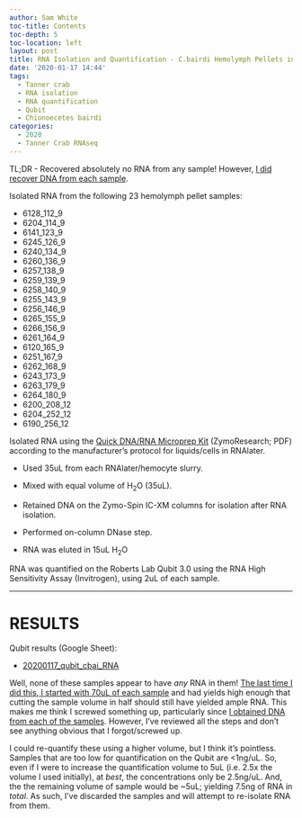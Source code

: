 ```yaml
---
author: Sam White
toc-title: Contents
toc-depth: 5
toc-location: left
layout: post
title: RNA Isolation and Quantification - C.bairdi Hemolymph Pellets in RNAlater
date: '2020-01-17 14:44'
tags:
  - Tanner crab
  - RNA isolation
  - RNA quantification
  - Qubit
  - Chionoecetes bairdi
categories:
  - 2020
  - Tanner Crab RNAseq
---
```

TL;DR - Recovered absolutely no RNA from any sample! However, [I did recover DNA from each sample](https://robertslab.github.io/sams-notebook/posts/2020/2020-01-17-DNA-Isolation-and-Quantification---C.bairdi-Hemolymph-Pellets-in-RNAlater/).


Isolated RNA from the following 23 hemolymph pellet samples:

-  6128_112_9
-  6204_114_9
-  6141_123_9
-  6245_126_9
-  6240_134_9
-  6260_136_9
-  6257_138_9
-  6259_139_9
-  6258_140_9
-  6255_143_9
-  6256_146_9
-  6265_155_9
-  6266_156_9
-  6261_164_9
-  6120_165_9
-  6251_167_9
-  6262_168_9
-  6243_173_9
-  6263_179_9
-  6264_180_9
-  6200_208_12
-  6204_252_12
-  6190_256_12

Isolated RNA using the [Quick DNA/RNA Microprep Kit](https://github.com/RobertsLab/resources/blob/master/protocols/Commercial_Protocols/ZymoResearch_quick-dna-rna_microprep_plus_kit_20190411.pdf) (ZymoResearch; PDF) according to the manufacturer's protocol for liquids/cells in RNAlater.

- Used 35uL from each RNAlater/hemocyte slurry.

- Mixed with equal volume of H<sub>2</sub>O (35uL).

- Retained DNA on the Zymo-Spin IC-XM columns for isolation after RNA isolation.

- Performed on-column DNase step.

- RNA was eluted in 15uL H<sub>2</sub>O

RNA was quantified on the Roberts Lab Qubit 3.0 using the RNA High Sensitivity Assay (Invitrogen), using 2uL of each sample.

---

# RESULTS

Qubit results (Google Sheet):

- [20200117_qubit_cbai_RNA](https://docs.google.com/spreadsheets/d/1e4jrYEv5deHTEYwihof7CRzfuP8hArA8qCwRXtLjPEQ/edit?usp=sharing)

Well, none of these samples appear to have _any_ RNA in them! [The last time I did this, I started with 70uL of each sample](https://robertslab.github.io/sams-notebook/posts/2019/2019-04-30-RNA-Isolation-and-Quantification-C.bairdi-Hemolymph-Pellet-in-RNAlater/) and had yields high enough that cutting the sample volume in half should still have yielded ample RNA. This makes me think I screwed something up, particularly since [I obtained DNA from each of the samples](https://robertslab.github.io/sams-notebook/2020/01/17/DNA-Isolation-and-Quantification-C.bairdi-Hemolymph-Pellets-in-RNAlater/). However, I've reviewed all the steps and don't see anything obvious that I forgot/screwed up.

I could re-quantify these using a higher volume, but I think it's pointless. Samples that are too low for quantification on the Qubit are <1ng/uL. So, even if I were to increase the quantification volume to 5uL (i.e. 2.5x the volume I used initially), at _best_, the concentrations only be 2.5ng/uL. And, the the remaining volume of sample would be ~5uL; yielding 7.5ng of RNA in _total_. As such, I've discarded the samples and will attempt to re-isolate RNA from them.
